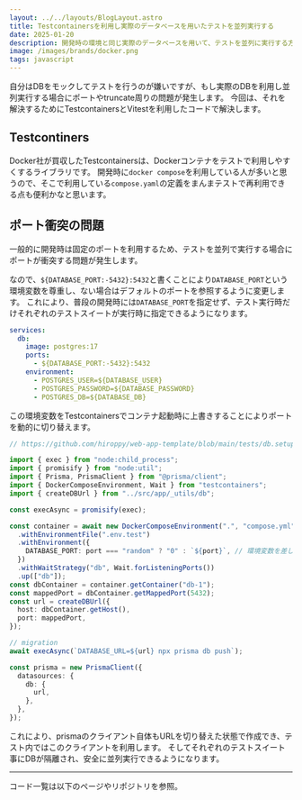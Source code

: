 ```yaml
---
layout: ../../layouts/BlogLayout.astro
title: Testcontainersを利用し実際のデータベースを用いたテストを並列実行する
date: 2025-01-20
description: 開発時の環境と同じ実際のデータベースを用いて、テストを並列に実行する方法を紹介
image: /images/brands/docker.png
tags: javascript
---
```



自分はDBをモックしてテストを行うのが嫌いですが、もし実際のDBを利用し並列実行する場合にポートやtruncate周りの問題が発生します。
今回は、それを解決するためにTestcontainersとVitestを利用したコードで解決します。

## Testcontiners

Docker社が買収したTestcontainersは、Dockerコンテナをテストで利用しやすくするライブラリです。
開発時に`docker compose`を利用している人が多いと思うので、そこで利用している`compose.yaml`の定義をまんまテストで再利用できる点も便利かなと思います。

<OG url="https://testcontainers.com/" />

## ポート衝突の問題

一般的に開発時は固定のポートを利用するため、テストを並列で実行する場合にポートが衝突する問題が発生します。

なので、`${DATABASE_PORT:-5432}:5432`と書くことにより`DATABASE_PORT`という環境変数を尊重し、ない場合はデフォルトのポートを参照するように変更します。
これにより、普段の開発時には`DATABASE_PORT`を指定せず、テスト実行時だけそれぞれのテストスイートが実行時に指定できるようになります。

```yaml
services:
  db:
    image: postgres:17
    ports:
      - ${DATABASE_PORT:-5432}:5432
    environment:
      - POSTGRES_USER=${DATABASE_USER}
      - POSTGRES_PASSWORD=${DATABASE_PASSWORD}
      - POSTGRES_DB=${DATABASE_DB}
```

この環境変数をTestcontainersでコンテナ起動時に上書きすることによりポートを動的に切り替えます。

```ts
// https://github.com/hiroppy/web-app-template/blob/main/tests/db.setup.ts

import { exec } from "node:child_process";
import { promisify } from "node:util";
import { Prisma, PrismaClient } from "@prisma/client";
import { DockerComposeEnvironment, Wait } from "testcontainers";
import { createDBUrl } from "../src/app/_utils/db";

const execAsync = promisify(exec);

const container = await new DockerComposeEnvironment(".", "compose.yml")
  .withEnvironmentFile(".env.test")
  .withEnvironment({
    DATABASE_PORT: port === "random" ? "0" : `${port}`, // 環境変数を差し込み、ポートを動的に変更
  })
  .withWaitStrategy("db", Wait.forListeningPorts())
  .up(["db"]);
const dbContainer = container.getContainer("db-1");
const mappedPort = dbContainer.getMappedPort(5432);
const url = createDBUrl({
  host: dbContainer.getHost(),
  port: mappedPort,
});

// migration
await execAsync(`DATABASE_URL=${url} npx prisma db push`);

const prisma = new PrismaClient({
  datasources: {
    db: {
      url,
    },
  },
});
```

これにより、prismaのクライアント自体もURLを切り替えた状態で作成でき、テスト内ではこのクライアントを利用します。
そしてそれぞれのテストスイート事にDBが隔離され、安全に並列実行できるようになります。

---

コード一覧は以下のページやリポジトリを参照。

<OG url="https://hiroppy.github.io/web-app-template/features/unit-testing.html" />

<br />

<OG url="https://github.com/hiroppy/web-app-template" />
